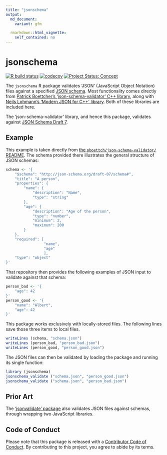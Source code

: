 ```yaml
---
title: "jsonschema"
output:
  md_document:
    variant: gfm

  rmarkdown::html_vignette:
    self_contained: no
---
```


# jsonschema

<!-- badges: start -->
[![R build status](https://github.com/mpadge/jsonschema/workflows/R-CMD-check/badge.svg)](https://github.com/mpadge/jsonschema/actions?query=workflow%3AR-CMD-check)
[![codecov](https://codecov.io/gh/mpadge/jsonschema/branch/main/graph/badge.svg)](https://codecov.io/gh/mpadge/jsonschema)
[![Project Status: Concept](https://www.repostatus.org/badges/latest/wip.svg)](https://www.repostatus.org/#wip)
<!-- badges: end -->


The `jsonschema` R package validates 'JSON' (JavaScript Object Notation) files
against a specified [JSON schema](https://json-schema.org/). Most functionality
comes directly from [Patrick Boettcher's 'json-schema-validator' C++
library](https://github.com/pboettch/json-schema-validator/),
along with [Neils Lohmann's 'Modern JSON for C++'
library](https://github.com/pboettch/json-schema-validator). Both of these
libraries are included here.

The 'json-schema-validator' library, and hence this package, validates against
[JSON Schema Draft
7](https://json-schema.org/specification-links.html#draft-7).

## Example

This example is taken directly from [the `pboettch/json-schema-validator/`
README](https://github.com/pboettch/json-schema-validator/). The schema
provided there illustrates the general structure of JSON schemas:

```r
schema <- '{
    "$schema": "http://json-schema.org/draft-07/schema#",
    "title": "A person",
    "properties": {
        "name": {
            "description": "Name",
            "type": "string"
        },
        "age": {
            "description": "Age of the person",
            "type": "number",
            "minimum": 2,
            "maximum": 200
        }
    },
    "required": [
                 "name",
                 "age"
                 ],
    "type": "object"
}'
```

That repository then provides the following examples of JSON input to validate
against that schema:

```r
person_bad <- '{
    "age": 42
}'
person_good <- '{
    "name": "Albert",
    "age": 42
}'
```

This package works exclusively with locally-stored files. The following lines
save those three items to local files. 

```r
writeLines (schema, "schema.json")
writeLines (person_bad, "person_bad.json")
writeLines (person_good, "person_good.json")
```

The JSON files can then be validated by loading the package and running its
single function:

```r
library (jsonschema)
jsonschema_validate ("schema.json", "person_good.json")
jsonschema_validate ("schema.json", "person_bad.json")
```

## Prior Art

The ['jsonvalidate' package](https://docs.ropensci.org/jsonvalidate/) also
validates JSON files against schemas, through wrapping two JavaScript
libraries.


## Code of Conduct

Please note that this package is released with a [Contributor Code of
Conduct](https://ropensci.org/code-of-conduct/). By contributing to this
project, you agree to abide by its terms.
